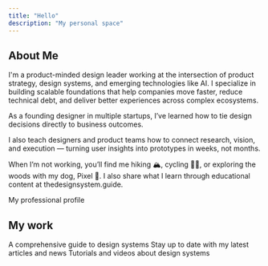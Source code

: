 ```yaml
---
title: "Hello"
description: "My personal space"
---
```


## About Me

I'm a product-minded design leader working at the intersection of product strategy, design systems, and emerging technologies like AI. I specialize in building scalable foundations that help companies move faster, reduce technical debt, and deliver better experiences across complex ecosystems.

As a founding designer in multiple startups, I’ve learned how to tie design decisions directly to business outcomes.

I also teach designers and product teams how to connect research, vision, and execution — turning user insights into prototypes in weeks, not months.

When I’m not working, you’ll find me hiking 🏔️, cycling 🚴‍♀️, or exploring the woods with my dog, Pixel 🦮. I also share what I learn through educational content at thedesignsystem.guide.

<CardGroup cols={1}>
    <Card title="LinkedIn" icon="linkedin" href="https://www.linkedin.com/feed/">
    My professional profile
    </Card>
</CardGroup>

## My work

<CardGroup cols={3}>
  <Card title="The Design System Guide" icon="book-open" href="https://thedesignsystem.guide/">
    A comprehensive guide to design systems
  </Card>
  <Card title="Newsletter" icon="envelope-open" href="https://learn.thedesignsystem.guide/">
    Stay up to date with my latest articles and news
  </Card>
  <Card title="Youtube Channel" icon="youtube" href="https://www.youtube.com/@designsystemguide">
    Tutorials and videos about design systems
  </Card>
</CardGroup>